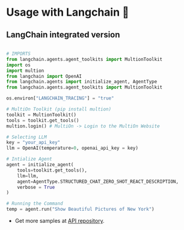 # Usage with Langchain 🦜️


 

## LangChain integrated version
```python copy 

# IMPORTS
from langchain.agents.agent_toolkits import MultionToolkit
import os
import multion
from langchain import OpenAI
from langchain.agents import initialize_agent, AgentType
from langchain.agents.agent_toolkits import MultionToolkit

os.environ["LANGCHAIN_TRACING"] = "true"

# MultiOn Toolkit (pip install multion)
toolkit = MultionToolkit()
tools = toolkit.get_tools()
multion.login() # MultiOn -> Login to the MultiOn Website 

# Selecting LLM
key = "your_api_key"
llm = OpenAI(temperature=0, openai_api_key = key)

# Intialize Agent
agent = initialize_agent(
    tools=toolkit.get_tools(),
    llm=llm,
    agent=AgentType.STRUCTURED_CHAT_ZERO_SHOT_REACT_DESCRIPTION,
    verbose = True
)

# Running the Command
temp = agent.run("Show Beautiful Pictures of New York")
```


- Get more samples at [API repository](https://github.com/MULTI-ON/api).
